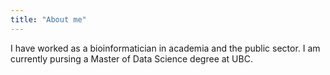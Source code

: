 ```yaml
---
title: "About me"
---
```


I have worked as a bioinformatician in academia and the public sector. I am currently pursing a Master of Data Science degree at UBC. 
